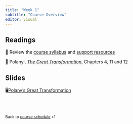 ```yaml
---
title: "Week 1"
subtitle: "Course Overview"
editor: visual
---
```


## Readings

📖 Review the [course syllabus](/course-syllabus.html) and [support
resources](/course-support.html)

📖 Polanyi, [*The Great
Transformation*](https://ebookcentral.proquest.com/lib/gwu/detail.action?docID=3117969),
Chapters 4, 11 and 12

## Slides

🖥[Polany's Great Transformation](/slides/lecture-1.html)

<br><br>

::: {style="font-size: 0.875em;"}
Back to [course schedule](/ "Course schedule") ⏎
:::
